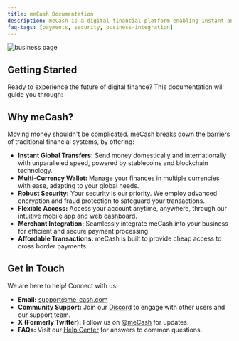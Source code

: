 ```yaml
---
title: meCash Documentation
description: meCash is a digital financial platform enabling instant and secure money transfers across borders.
faq-tags: [payments, security, business-integration]
---
```



![business page](public/images/business-page.png)


## Getting Started

Ready to experience the future of digital finance? This documentation will guide you through:



## Why meCash?

Moving money shouldn't be complicated. meCash breaks down the barriers of traditional financial systems, by offering:

* **Instant Global Transfers:** Send money domestically and internationally with unparalleled speed, powered by stablecoins and blockchain technology.
* **Multi-Currency Wallet:** Manage your finances in multiple currencies with ease, adapting to your global needs.
* **Robust Security:** Your security is our priority. We employ advanced encryption and fraud protection to safeguard your transactions.
* **Flexible Access:** Access your account anytime, anywhere, through our intuitive mobile app and web dashboard.
* **Merchant Integration:** Seamlessly integrate meCash into your business for efficient and secure payment processing.
* **Affordable Transactions:** meCash is built to provide cheap access to cross border payments.



## Get in Touch

We are here to help! Connect with us:

- **Email:** [support@me-cash.com](mailto:support@me-cash.com)
- **Community Support:** Join our [Discord](https://discord.gg/Thbzep8297) to engage with other users and our support team.
- **X (Formerly Twitter):** Follow us on [@meCash](https://x.com/meCash14) for updates.
- **FAQs:** Visit our [Help Center](/docs/faq) for answers to common questions.



